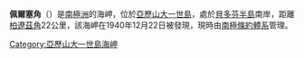 {{coord|72|8|S|74|38|W|display=title}}

'''佩爾塞角'''（{{lang-en|Perce Point}}）是[[南極洲|南極洲]]的海岬，位於[[亞歷山大一世島|亞歷山大一世島]]，處於[[貝多芬半島|貝多芬半島]]南岸，距離[[柏遼茲角|柏遼茲角]]22公里，該海岬在1940年12月22日被發現，現時由[[南極條約體系|南極條約體系]]管理。

{{DEFAULTSORT:Perce Point}}
[[Category:亞歷山大一世島海岬|Category:亞歷山大一世島海岬]]


{{AlexanderIsland-geo-stub}}